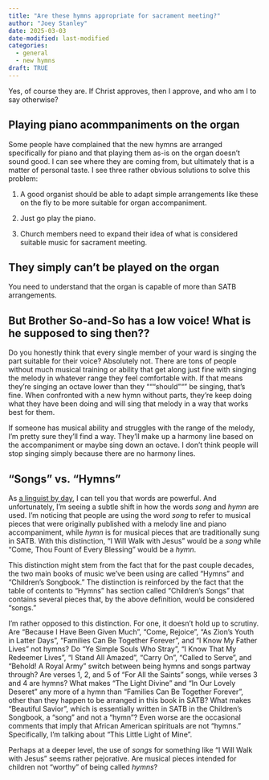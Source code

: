 ```yaml
---
title: "Are these hymns appropriate for sacrament meeting?"
author: "Joey Stanley"
date: 2025-03-03
date-modified: last-modified
categories:
  - general
  - new hymns
draft: TRUE
---
```


Yes, of course they are. If Christ approves, then I approve, and who am I to say otherwise?

## Playing piano acommpaniments on the organ

Some people have complained that the new hymns are arranged specifically for piano and that playing them as-is on the organ doesn't sound good. I can see where they are coming from, but ultimately that is a matter of personal taste. I see three rather obvious solutions to solve this problem:

1. A good organist should be able to adapt simple arrangements like these on the fly to be more suitable for organ accompaniment. 

1. Just go play the piano.

1. Church members need to expand their idea of what is considered suitable music for sacrament meeting. 

## They simply can't be played on the organ

You need to understand that the organ is capable of more than SATB arrangements.



## But Brother So-and-So has a low voice! What is he supposed to sing then??

Do you honestly think that every single member of your ward is singing the part suitable for their voice? Absolutely not. There are tons of people without much musical training or ability that get along just fine with singing the melody in whatever range they feel comfortable with. If that means they're singing an octave lower than they """should""" be singing, that's fine. When confronted with a new hymn without parts, they're keep doing what they have been doing and will sing that melody in a way that works best for them. 

If someone has musical ability and struggles with the range of the melody, I'm pretty sure they'll find a way. They'll make up a harmony line based on the accompaniment or maybe sing down an octave. I don't think people will stop singing simply because there are no harmony lines. 


## "Songs" vs. "Hymns"

As [a linguist by day](joeystanley.com), I can tell you that words are powerful. And unfortunately, I'm seeing a subtle shift in how the words *song* and *hymn* are used. I'm noticing that people are using the word *song* to refer to musical pieces that were originally published with a melody line and piano accompaniment, while *hymn* is for musical pieces that are traditionally sung in SATB. With this distinction, "I Will Walk with Jesus" would be a *song* while "Come, Thou Fount of Every Blessing" would be a *hymn*. 

This distinction might stem from the fact that for the past couple decades, the two main books of music we've been using are called "Hymns" and "Children's Songbook." The distinction is reinforced by the fact that the table of contents to "Hymns" has section called "Children's Songs" that contains several pieces that, by the above definition, would be considered "songs." 

I'm rather opposed to this distinction. For one, it doesn't hold up to scrutiny. Are "Because I Have Been Given Much", "Come, Rejoice", "As Zion's Youth in Latter Days", "Families Can Be Together Forever", and "I Know My Father Lives" not hymns? Do "Ye Simple Souls Who Stray", "I Know That My Redeemer Lives", "I Stand All Amazed", "Carry On", "Called to Serve", and "Behold! A Royal Army" switch between being hymns and songs partway through? Are verses 1, 2, and 5 of "For All the Saints" songs, while verses 3 and 4 are hymns? What makes "The Light Divine" and "In Our Lovely Deseret" any more of a hymn than "Families Can Be Together Forever", other than they happen to be arranged in this book in SATB? What makes "Beautiful Savior", which is essentially written in SATB in the Children's Songbook, a "song" and not a "hymn"? Even worse are the occasional comments that imply that African American spirituals are not "hymns." Specifically, I'm talking about "This Little Light of Mine". 

Perhaps at a deeper level, the use of *songs* for something like "I Will Walk with Jesus" seems rather pejorative. Are musical pieces intended for children not "worthy" of being called *hymns*? 

